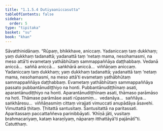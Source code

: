 ```yaml
---
title: "1.1.5.4 Dutiyaaniccasutta"
tableOfContents: false
sidebar:
  order: 5
type: "tipitaka"
basket: "su"
book: "khan"
---
```



<DynamicBreadcrumb />

<Division number="46" book="khan" bookNo="13" page="37">

<Paragraph number="201" book="khan">
Sāvatthinidānaṃ. “Rūpaṃ, bhikkhave, aniccaṃ. Yadaniccaṃ taṃ dukkhaṃ; yaṃ dukkhaṃ tadanattā; yadanattā taṃ ‘netaṃ mama, nesohamasmi, na meso attā’ti evametaṃ yathābhūtaṃ sammappaññāya daṭṭhabbaṃ. Vedanā aniccā…  saññā aniccā…  saṅkhārā aniccā…  viññāṇaṃ aniccaṃ. Yadaniccaṃ taṃ dukkhaṃ; yaṃ dukkhaṃ tadanattā; yadanattā taṃ ‘netaṃ mama, nesohamasmi, na meso attā’ti evametaṃ yathābhūtaṃ sammappaññāya daṭṭhabbaṃ.
</Paragraph>

<Paragraph number="202" book="khan">
Evametaṃ yathābhūtaṃ sammappaññāya passato pubbantānudiṭṭhiyo na honti. Pubbantānudiṭṭhīnaṃ asati, aparantānudiṭṭhiyo na honti. Aparantānudiṭṭhīnaṃ asati, thāmaso parāmāso na hoti. Thāmase parāmāse asati rūpasmiṃ…  vedanāya…  saññāya…  saṅkhāresu…  viññāṇasmiṃ cittaṃ virajjati vimuccati anupādāya āsavehi. Vimuttattā ṭhitaṃ. Ṭhitattā santusitaṃ. Santusitattā na paritassati. Aparitassaṃ paccattaññeva parinibbāyati. ‘Khīṇā jāti, vusitaṃ brahmacariyaṃ, kataṃ karaṇīyaṃ, nāparaṃ itthattāyā’ti pajānātī”ti.

</Paragraph>
</Division>

<Paragraph number="203" type="center" book="khan">
Catutthaṃ.
</Paragraph>
